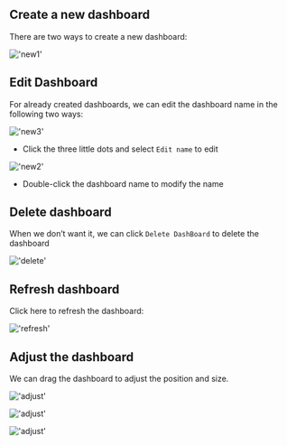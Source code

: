 ## Create a new dashboard

There are two ways to create a new dashboard:

!['new1'](/image/dashboard/new1.png)


## Edit Dashboard

For already created dashboards, we can edit the dashboard name in the following two ways:

!['new3'](/image/dashboard/new3.png)

- Click the three little dots and select `Edit name` to edit


!['new2'](/image/dashboard/new2.png)

- Double-click the dashboard name to modify the name

## Delete dashboard

When we don’t want it, we can click `Delete DashBoard` to delete the dashboard

!['delete'](/image/dashboard/delete.png)

## Refresh dashboard

Click here to refresh the dashboard:

!['refresh'](/image/dashboard/refresh.png)

## Adjust the dashboard

We can drag the dashboard to adjust the position and size.

!['adjust'](/image/AI-image/excel08.png)

!['adjust'](/image/AI-image/excel10.png)

!['adjust'](/image/AI-image/excel09.png)